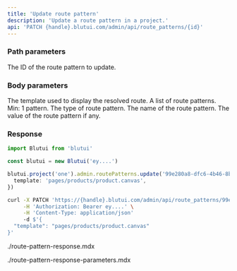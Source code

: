 ```yaml
---
title: 'Update route pattern'
description: 'Update a route pattern in a project.'
api: 'PATCH {handle}.blutui.com/admin/api/route_patterns/{id}'
---
```


### Path parameters

<Parameter name="id" type="string" required="true">
The ID of the route pattern to update.
</Parameter>

### Body parameters

<Parameter name="template" type="string">
The template used to display the resolved route.
</Parameter>

<Parameter name="pattern" type="array">
A list of route patterns. Min: 1 pattern.
</Parameter>

<Parameter name="pattern.*.type" type="string">
The type of route pattern.
</Parameter>

<Parameter name="pattern.*.name" type="string">
The name of the route pattern.
</Parameter>

<Parameter name="pattern.*.value" type="string | null">
The value of the route pattern if any.
</Parameter>

### Response

```ts tab="Node.js"
import Blutui from 'blutui'

const blutui = new Blutui('ey....')

blutui.project('one').admin.routePatterns.update('99e280a8-dfc6-4b46-8b6a-3055187fe078', {
  template: 'pages/products/product.canvas',
})
```

```bash tab="cURL"
curl -X PATCH 'https://{handle}.blutui.com/admin/api/route_patterns/99e280a8-dfc6-4b46-8b6a-3055187fe078' \
     -H 'Authorization: Bearer ey....' \
     -H 'Content-Type: application/json'
     -d $'{
  "template": "pages/products/product.canvas"
}'
```

<include>./route-pattern-response.mdx</include>

<include>./route-pattern-response-parameters.mdx</include>
